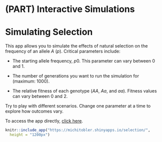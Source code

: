 # (PART) Interactive Simulations  {.unnumbered}

# Simulating Selection {-}

This app allows you to simulate the effects of natural selection on the frequency of an allele *A* (*p*). Critical parameters include:

-   The starting allele frequency, *p*0. This parameter can vary between 0 and 1.

-   The number of generations you want to run the simulation for (maximum: 1000).

-   The relative fitness of each genotype (*AA*, *Aa*, and *aa*). Fitness values can vary between 0 and 2.

Try to play with different scenarios. Change one parameter at a time to explore how outcomes vary.

To access the app directly, [click here](https://michitobler.shinyapps.io/selection/).

```r
knitr::include_app("https://michitobler.shinyapps.io/selection/",
  height = "1200px")
```
